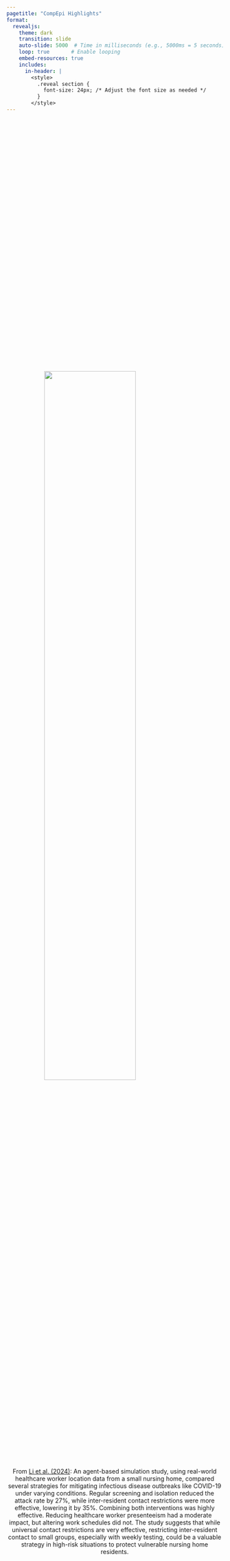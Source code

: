 ```yaml
---
pagetitle: "CompEpi Highlights"
format: 
  revealjs:
    theme: dark
    transition: slide
    auto-slide: 5000  # Time in milliseconds (e.g., 5000ms = 5 seconds)
    loop: true       # Enable looping
    embed-resources: true
    includes:
      in-header: |
        <style>
          .reveal section {
            font-size: 24px; /* Adjust the font size as needed */
          }
        </style>
---
```


## {background-color=rgba(0,0,0,0), style="font-size: 24px;"}

```{=html}
<div style="display: flex; flex-direction: column; align-items: center; justify-content: center; height: 100%;">
  <img src="img/li2024comparing-fig1.png" style="height:65%;">
  <p style="text-align: center;">
    From <a href="https://www.cambridge.org/core/journals/infection-control-and-hospital-epidemiology/article/comparing-multiple-infection-control-measures-in-a-nursing-home-setting-a-simulation-study/53DEF3B7DFD1A222517197A61A6FC85C">Li et al. (2024)</a>: An agent-based simulation study, using real-world healthcare worker location data from a small nursing home, compared several strategies for mitigating infectious disease outbreaks like COVID-19 under varying conditions. Regular screening and isolation reduced the attack rate by 27%, while inter-resident contact restrictions were more effective, lowering it by 35%. Combining both interventions was highly effective. Reducing healthcare worker presenteeism had a moderate impact, but altering work schedules did not. The study suggests that while universal contact restrictions are very effective, restricting inter-resident contact to small groups, especially with weekly testing, could be a valuable strategy in high-risk situations to protect vulnerable nursing home residents.
  </p>
</div>
```



## {background-color=rgba(0,0,0,0), style="font-size: 24px;"}

```{=html}
<div style="display: flex; flex-direction: column; align-items: center; justify-content: center; height: 100%;">
  <img src="img/zhong2024endtoend-figure1.png" style="height:50%;">
  <p style="text-align: center;">
    From <a href = "https://homepage.cs.uiowa.edu/~badhikari/assets/doc/papers/SteinerTreeICHI2024.pdf">Zhong et al. (2024)</a>: Detecting hidden asymptomatic spread in healthcare epidemics is challenging due to data limitations and the difficulty of linking individual risk with transmission. This paper introduces a new approach, framing asymptomatic case detection as a Prize Collecting Steiner Tree problem on a temporal network and solving it with deep Q-learning. Evaluations on simulated CDI and COVID-19 outbreaks in real healthcare networks show our method significantly outperforms existing approaches in identifying asymptomatic cases (up to 29.62%), leading to better prediction of symptomatic cases. A real CDI outbreak case study supports the high-risk nature of our detected asymptomatic cases.
  </p>
</div>
```




## {background-color=rgba(0,0,0,0), style="font-size: 24px;"}

```{=html}
<div style="display: flex; flex-direction: column; align-items: center; justify-content: center; height: 100%;">
  <img src="img/miller2023comparison-fig2.png" style="height:50%;">
  <p style="text-align: center;">
    From <a href = "https://doi.org/10.1093/ofid/ofad413">Miller et al. (2023)</a>: This large matched case-control study used insurance claims data to evaluate the risk of community-associated Clostridioides difficile infection (CDI) across individual antibiotic types. Analyzing antibiotic prescriptions within 30 days prior to CDI diagnosis in 159,404 cases and 797,020 controls, the study identified clindamycin and later-generation cephalosporins as having the highest CDI risk, while minocycline and doxycycline had the lowest. The findings demonstrate significant variation in CDI risk among different antibiotics, which can inform antibiotic prescribing and stewardship strategies. Risk estimates were also found to be sensitive to the antibiotic exposure window considered.
  </p>
</div>
```






